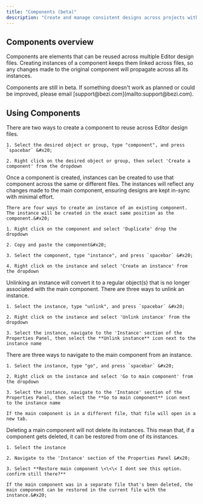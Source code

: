 ```yaml
---
title: "Components (beta)"
description: "Create and manage consistent designs across projects with connected elements."
---
```


## Components overview

Components are elements that can be reused across multiple Editor design files. Creating instances of a component keeps them linked across files, so any changes made to the original component will propagate across all its instances.&#x20;

<Info>
  Components are still in beta. If something doesn't work as planned or could be improved, please email [support@bezi.com](mailto:support@bezi.com).&#x20;
</Info>

## Using Components

<AccordionGroup>
  <Accordion title="Creating a component" defaultOpen={false}>
    There are two ways to create a component to reuse across Editor design files.&#x20;

    1. Select the desired object or group, type "component", and press `spacebar` &#x20;

    2. Right click on the desired object or group, then select 'Create a component' from the dropdown
  </Accordion>

  <Accordion title="Creating an instance of a component" defaultOpen={false}>
    Once a component is created, instances can be created to use that component across the same or different files. The instances will reflect any changes made to the main component, ensuring designs are kept in-sync with minimal effort.&#x20;

    There are four ways to create an instance of an existing component. The instance will be created in the exact same position as the component.&#x20;

    1. Right click on the component and select 'Duplicate' drop the dropdown

    2. Copy and paste the component&#x20;

    3. Select the component, type "instance", and press `spacebar` &#x20;

    4. Right click on the instance and select 'Create an instance' from the dropdown
  </Accordion>

  <Accordion title="Unlinking an instance" defaultOpen={false}>
    Unlinking an instance will convert it to a regular object(s) that is no longer associated with the main component. There are three ways to unlink an instance.&#x20;

    1. Select the instance, type "unlink", and press `spacebar` &#x20;

    2. Right click on the instance and select 'Unlink instance' from the dropdown

    3. Select the instance, navigate to the 'Instance' section of the Properties Panel, then select the **Unlink instance** icon next to the instance name
  </Accordion>

  <Accordion title="Navigating to the main component from an instance" defaultOpen={false}>
    There are three ways to navigate to the main component from an instance.&#x20;

    1. Select the instance, type "go", and press `spacebar` &#x20;

    2. Right click on the instance and select 'Go to main component' from the dropdown

    3. Select the instance, navigate to the 'Instance' section of the Properties Panel, then select the **Go to main component** icon next to the instance name

    If the main component is in a different file, that file will open in a new tab.
  </Accordion>

  <Accordion title="Restoring a deleted component (no UI for this - error??)" defaultOpen={false}>
    Deleting a main component will not delete its instances. This mean that, if a component gets deleted, it can be restored from one of its instances.&#x20;

    1. Select the instance

    2. Navigate to the 'Instance' section of the Properties Panel &#x20;

    3. Select **Restore main component \<\<\< I dont see this option. confirm still there?**

    If the main component was in a separate file that's been deleted, the main component can be restored in the current file with the instance.&#x20;
  </Accordion>
</AccordionGroup>

##